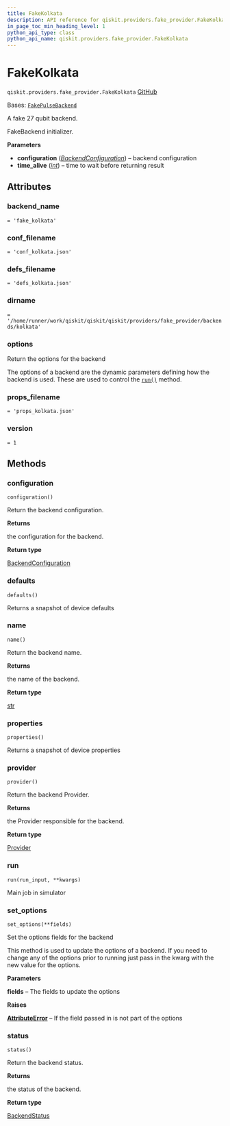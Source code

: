 ```yaml
---
title: FakeKolkata
description: API reference for qiskit.providers.fake_provider.FakeKolkata
in_page_toc_min_heading_level: 1
python_api_type: class
python_api_name: qiskit.providers.fake_provider.FakeKolkata
---
```


# FakeKolkata

<span id="qiskit.providers.fake_provider.FakeKolkata" />

`qiskit.providers.fake_provider.FakeKolkata` [GitHub](https://github.com/qiskit/qiskit/tree/stable/0.45/qiskit/providers/fake_provider/backends/kolkata/fake_kolkata.py "view source code")

Bases: [`FakePulseBackend`](providers_fake_provider#qiskit.providers.fake_provider.FakePulseBackend "qiskit.providers.fake_provider.fake_pulse_backend.FakePulseBackend")

A fake 27 qubit backend.

FakeBackend initializer.

**Parameters**

*   **configuration** ([*BackendConfiguration*](qiskit.providers.models.BackendConfiguration "qiskit.providers.models.BackendConfiguration")) – backend configuration
*   **time\_alive** ([*int*](https://docs.python.org/3/library/functions.html#int "(in Python v3.12)")) – time to wait before returning result

## Attributes

<span id="qiskit.providers.fake_provider.FakeKolkata.backend_name" />

### backend\_name

`= 'fake_kolkata'`

<span id="qiskit.providers.fake_provider.FakeKolkata.conf_filename" />

### conf\_filename

`= 'conf_kolkata.json'`

<span id="qiskit.providers.fake_provider.FakeKolkata.defs_filename" />

### defs\_filename

`= 'defs_kolkata.json'`

<span id="qiskit.providers.fake_provider.FakeKolkata.dirname" />

### dirname

`= '/home/runner/work/qiskit/qiskit/qiskit/providers/fake_provider/backends/kolkata'`

<span id="qiskit.providers.fake_provider.FakeKolkata.options" />

### options

Return the options for the backend

The options of a backend are the dynamic parameters defining how the backend is used. These are used to control the [`run()`](#qiskit.providers.fake_provider.FakeKolkata.run "qiskit.providers.fake_provider.FakeKolkata.run") method.

<span id="qiskit.providers.fake_provider.FakeKolkata.props_filename" />

### props\_filename

`= 'props_kolkata.json'`

<span id="qiskit.providers.fake_provider.FakeKolkata.version" />

### version

`= 1`

## Methods

### configuration

<span id="qiskit.providers.fake_provider.FakeKolkata.configuration" />

`configuration()`

Return the backend configuration.

**Returns**

the configuration for the backend.

**Return type**

[BackendConfiguration](qiskit.providers.models.BackendConfiguration "qiskit.providers.models.BackendConfiguration")

### defaults

<span id="qiskit.providers.fake_provider.FakeKolkata.defaults" />

`defaults()`

Returns a snapshot of device defaults

### name

<span id="qiskit.providers.fake_provider.FakeKolkata.name" />

`name()`

Return the backend name.

**Returns**

the name of the backend.

**Return type**

[str](https://docs.python.org/3/library/stdtypes.html#str "(in Python v3.12)")

### properties

<span id="qiskit.providers.fake_provider.FakeKolkata.properties" />

`properties()`

Returns a snapshot of device properties

### provider

<span id="qiskit.providers.fake_provider.FakeKolkata.provider" />

`provider()`

Return the backend Provider.

**Returns**

the Provider responsible for the backend.

**Return type**

[Provider](qiskit.providers.Provider "qiskit.providers.Provider")

### run

<span id="qiskit.providers.fake_provider.FakeKolkata.run" />

`run(run_input, **kwargs)`

Main job in simulator

### set\_options

<span id="qiskit.providers.fake_provider.FakeKolkata.set_options" />

`set_options(**fields)`

Set the options fields for the backend

This method is used to update the options of a backend. If you need to change any of the options prior to running just pass in the kwarg with the new value for the options.

**Parameters**

**fields** – The fields to update the options

**Raises**

[**AttributeError**](https://docs.python.org/3/library/exceptions.html#AttributeError "(in Python v3.12)") – If the field passed in is not part of the options

### status

<span id="qiskit.providers.fake_provider.FakeKolkata.status" />

`status()`

Return the backend status.

**Returns**

the status of the backend.

**Return type**

[BackendStatus](qiskit.providers.models.BackendStatus "qiskit.providers.models.BackendStatus")

